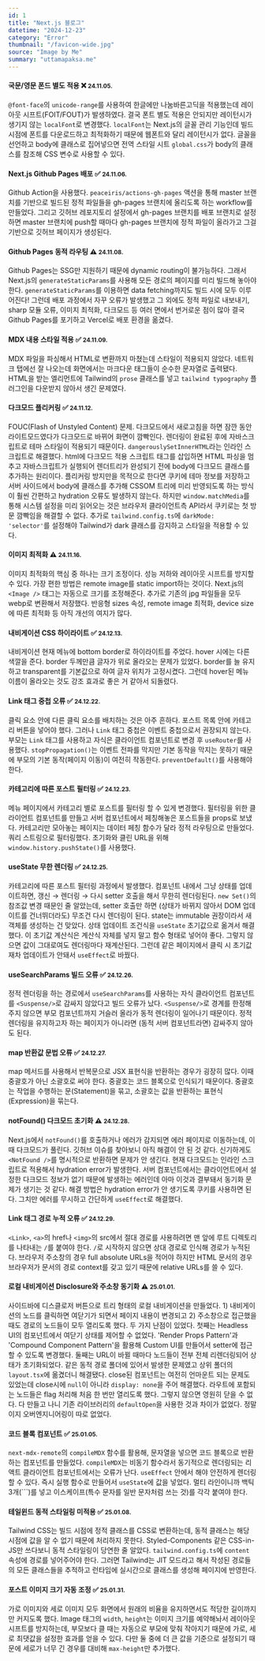```yaml
---
id: 1
title: "Next.js 블로그"
datetime: "2024-12-23"
category: "Error"
thumbnail: "/favicon-wide.jpg"
source: "Image by Me"
summary: "uttamapaksa.me"
---
```


#### 국문/영문 폰드 별도 적용 ❌ <small className="text-gray-500">24.11.05.</small>
`@font-face`의 `unicode-range`를 사용하여 한글에만 나눔바른고딕을 적용했는데 레이아웃 시프트(FOIT/FOUT)가 발생하였다. 결국 폰트 별도 적용은 안되지만 레이턴시가 생기지 않는 `localFont`로 변경했다. `localFont`는 Next.js의 글꼴 관리 기능인데 빌드 시점에 폰트를 다운로드하고 최적화하기 때문에 웹폰트와 달리 레이턴시가 없다. 글꼴을 선언하고 body에 클래스로 집어넣으면 전역 스타일 시트 `global.css`가 body의 클래스를 참조해 CSS 변수로 사용할 수 있다. 
<br/>

#### Next.js Github Pages 배포 ✅ <small className="text-gray-500">24.11.06.</small>
Github Action을 사용했다. `peaceiris/actions-gh-pages` 액션을 통해 master 브랜치를 기반으로 빌드된 정적 파일들을 gh-pages 브랜치에 올리도록 하는  workflow를 만들었다. 그리고 깃허브 레포지토리 설정에서 gh-pages 브랜치를 배포 브랜치로 설정하면 master 브랜치에 push할 때마다 gh-pages 브랜치에 정적 파일이 올라가고 그걸 기반으로 깃허브 페이지가 생성된다.
<br/>

#### Github Pages 동적 라우팅 ⚠️ <small className="text-gray-500">24.11.08.</small>
Github Pages는 SSG만 지원하기 때문에 dynamic routing이 불가능하다. 그래서 Next.js의 `generateStaticParams`를 사용해 모든 경로의 페이지를 미리 빌드해 놓아야 한다. `generateStaticParams`를 이용하면 data fetching까지도 빌드 시에 모두 이루어진다! 그런데 배포 과정에서 자꾸 오류가 발생했고 그 외에도 정적 파일로 내보내기, sharp 모듈 오류, 이미지 최적화, 다크모드 등 여러 면에서 번거로운 점이 많아 결국 Github Pages를 포기하고 Vercel로 배포 환경을 옮겼다.
<br/>

#### MDX 내용 스타일 적용 ✅ <small className="text-gray-500">24.11.09.</small>
MDX 파일을 파싱해서 HTML로 변환까지 마쳤는데 스타일이 적용되지 않았다. 네트워크 탭에선 잘 나오는데 화면에서는 마크다운 태그들이 순수한 문자열로 출력됐다. HTML을 받는 엘리먼트에 Tailwind의 `prose` 클래스를 넣고 `tailwind typography` 플러그인을 다운받지 않아서 생긴 문제였다.
<br/>

#### 다크모드 플리커링 ✅ <small className="text-gray-500">24.11.12.</small>
FOUC(Flash of Unstyled Content) 문제. 다크모드에서 새로고침을 하면 잠깐 동안 라이트모드였다가 다크모드로 바뀌어 화면이 깜빡인다. 렌더링이 완료된 후에 자바스크립트로 테마 스타일이 적용되기 때문이다. `dangerouslySetInnerHTML`라는 인라인 스크립트로 해결했다. html에 다크모드 적용 스크립트 태그를 삽입하면 HTML 파싱을 멈추고 자바스크립트가 실행되어 렌더트리가 완성되기 전에 body에 다크모드 클래스를 추가하는 원리이다. 플리커링 방지만을 목적으로 한다면 쿠키에 테마 정보를 저장하고 서버 사이드에서 body에 클래스를 추가해 CSSOM 트리에 미리 반영되도록 하는 방식이 훨씬 간편하고 hydration 오류도 발생하지 않는다. 하지만 `window.matchMedia`를 통해 시스템 설정을 미리 읽어오는 것은 브라우저 클라이언트측 API라서 쿠키로는 첫 방문 깜빡임을 해결할 수 없다. 추가로 `tailwind.config.ts`에 `darkMode: 'selector'`를 설정해야 Tailwind가 dark 클래스를 감지하고 스타일을 적용할 수 있다.
<br/>

#### 이미지 최적화 ⚠️ <small className="text-gray-500">24.11.16.</small>
이미지 최적화의 핵심 중 하나는 크기 조정이다. 성능 저하와 레이아웃 시프트를 방지할 수 있다. 가장 편한 방법은 remote image를 static import하는 것이다. Next.js의 `<Image />` 태그는 자동으로 크기를 조정해준다. 추가로 기존의 jpg 파일들을 모두 webp로 변환해서 저장했다. 반응형 sizes 속성, remote image 최적화, device size에 따른 최적화 등 아직 개선의 여지가 많다.
<br/>

#### 내비게이션 CSS 하이라이트 ✅ <small className="text-gray-500">24.12.13.</small>
내비게이션 현재 메뉴에 bottom border로 하이라이트를 주었다. hover 시에는 다른 색깔을 준다. border 두께만큼 글자가 위로 올라오는 문제가 있었다. border를 늘 유지하고 transparent를 기본값으로 하여 글자 위치가 고정시켰다. 그런데 hover된 메뉴 이름이 올라오는 것도 강조 효과로 좋은 거 같아서 되돌렸다. 
<br/>

#### Link 태그 중첩 오류 ✅ <small className="text-gray-500">24.12.22.</small>
클릭 요소 안에 다른 클릭 요소를 배치하는 것은 아주 흔하다. 포스트 목록 안에 카테고리 버튼을 넣어야 했다. 그러나 `Link` 태그 중첩은 이벤트 중첩으로서 권장되지 않는다. 부모는 `Link` 태그를 사용하고 자식은 클라이언트 컴포넌트로 변경 후 `useRouter`를 사용했다. `stopPropagation()`는 이벤트 전파를 막지만 기본 동작을 막지는 못하기 때문에 부모의 기본 동작(페이지 이동)이 여전히 작동한다. `preventDefault()`를 사용해야 한다.
<br/>

#### 카테고리에 따른 포스트 필터링 ✅ <small className="text-gray-500">24.12.23.</small>
메뉴 페이지에서 카테고리 별로 포스트를 필터링 할 수 있게 변경했다. 필터링을 위한 클라이언트 컴포넌트를 만들고 서버 컴포넌트에서 페칭해놓은 포스트들을 props로 보냈다. 카테고리만 모아놓는 페이지는 데이터 페칭 함수가 달라 정적 라우팅으로 만들었다. 쿼리 스트링으로 필터링했다. 초기화와 클린 URL을 위해 `window.history.pushState()`를 사용했다. 
<br/>

#### useState 무한 렌더링 ✅ <small className="text-gray-500">24.12.25.</small>
카테고리에 따른 포스트 필터링 과정에서 발생했다. 컴포넌트 내에서 그냥 상태를 업데이트하면, 갱신 → 렌더링 → 다시 setter 호출을 해서 무한히 렌더링된다. `new Set()`의 참조값 변경 때문인 줄 알았는데, setter 호출만 하면 (상태가 바뀌지 않아서 DOM 업데이트를 건너뛰더라도) 무조건 다시 렌더링이 된다. state는 immutable 권장이라서 새 객체를 생성하는 건 맞았다. 상태 업데이트 조건식을 `useState` 초기값으로 옮겨서 해결했다. 이 초기값 계산식은 계산식 자체를 넣지 말고 함수 형태로 넣어야 좋다. 그렇지 않으면 값이 그대로여도 렌더링마다 재계산된다. 그런데 같은 페이지에서 클릭 시 초기값 재차 업데이트가 안돼서 `useEffect`로 바꿨다.
<br/>

#### useSearchParams 빌드 오류 ✅ <small className="text-gray-500">24.12.26.</small>
정적 렌더링을 하는 경로에서 `useSearchParams`를 사용하는 자식 클라이언트 컴포넌트를 `<Suspense/>`로 감싸지 않았다고 빌드 오류가 났다. `<Suspense/>`로 경계를 한정해주지 않으면  부모 컴포넌트까지 거슬러 올라가 동적 렌더링이 일어나기 때문이다. 정적 렌더링을 유지하고자 하는 페이지가 아니라면 (동적 서버 컴포넌트라면) 감싸주지 않아도 된다.
<br/>

#### map 반환값 문법 오류 ✅ <small className="text-gray-500">24.12.27.</small>
map 메서드를 사용해서 반복문으로 JSX 표현식을 반환하는 경우가 굉장히 많다. 이때 중괄호가 아닌 소괄호로 써야 한다. 중괄호는 코드 블록으로 인식되기 때문이다. 중괄호는 작업을 수행하는 문(Statement)을 묶고, 소괄호는 값을 반환하는 표현식(Expression)을 묶는다.
<br/>

#### notFound() 다크모드 초기화 ⚠️ <small className="text-gray-500">24.12.28.</small>
Next.js에서 `notFound()`를 호출하거나 에러가 감지되면 에러 페이지로 이동하는데, 이때 다크모드가 풀린다. 깃허브 이슈를 찾아보니 아직 해결이 안 된 것 같다. 신기하게도 `<NotFound />`를 명시적으로 반환하면 문제가 안 생긴다. 현재 다크모드는 인라인 스크립트로 적용해서 hydration error가 발생한다. 서버 컴포넌트에서는 클라이언트에서 설정한 다크모드 정보가 없기 때문에 발생하는 에러인데 아마 이것과 결부돼서 동기화 문제가 생기는 것 같다. 해결 방법은 hydration error가 안 생기도록 쿠키를 사용하면 된다. 그치만 에러를 무시하고 간단하게 `useEffect`로 해결했다.
<br/>

#### Link 태그 경로 누적 오류 ✅ <small className="text-gray-500">24.12.29.</small>
`<Link>`, `<a>`의 href나 `<img>`의 src에서 절대 경로를 사용하려면 맨 앞에 루트 디렉토리를 나타내는 `/`를 붙여야 한다. `/`로 시작하지 않으면 상대 경로로 인식해 경로가 누적된다. 브라우저 주소창의 경우 full absolute URLs을 적어야 하지만 HTML 문서의 경우 브라우저가 문서의 경로 context를 갖고 있기 때문에 relative URLs를 쓸 수 있다.
<br/>

#### 로컬 내비게이션 Disclosure와 주소창 동기화 ⚠️ <small className="text-gray-500">25.01.01.</small>
사이드바에 디스클로저 버튼으로 트리 형태의 로컬 내비게이션을 만들었다. 1) 내비게이션의 노드를 클릭하면 여닫기가 되면서 페이지 내용이 변경되고 2) 주소창으로 접근했을 때도 경로의 노드들이 모두 열리도록 했다. 두 가지 난점이 있었다. 첫째는 Headless UI의 컴포넌트에서 여닫기 상태를 제어할 수 없었다. 'Render Props Pattern'과 'Compound Component Pattern'을 활용해 Custom UI를 만들어서 setter에 접근할 수 있도록 변경했다. 둘째는 URL이 바뀔 때마다 노드들이 전부 전체 리렌더링되어 상태가 초기화되었다. 같은 동적 경로 폴더에 있어서 발생한 문제였고 상위 폴더의 `layout.tsx`에 옮겼더니 해결됐다. close된 컴포넌트는 여전히 언마운트 되는 문제도 있었는데 close시에 `null`이 아니라 `display: none`을 주어 해결했다. 라우트에 포함되는 노드들은 flag 처리해 처음 한 번만 열리도록 했다. 그렇지 않으면 영원히 닫을 수 없다. 다 만들고 나니 기존 라이브러리의 `defaultOpen`을 사용한 것과 차이가 없었다. 정말이지 오버엔지니어링이 따로 없었다.
<br/>

#### 코드 블록 컴포넌트 ✅ <small className="text-gray-500">25.01.05.</small>
`next-mdx-remote`의 `compileMDX` 함수를 활용해, 문자열을 넣으면 코드 블록으로 반환하는 컴포넌트를 만들었다. `compileMDX`는 비동기 함수라서 동기적으로 렌더링되는 리액트 클라이언트 컴포넌트에서는 오류가 난다. `useEffect` 안에서 해야 안전하게 렌더링할 수 있다. 즉시 실행 함수로 만들어서 `useState`에 값을 넣었다. 멀티 라인이니까 백틱 3개(\`\`\`)를 넣고 이스케이프(특수 문자를 일반 문자처럼 쓰는 것)를 각각 붙여야 한다.
<br/>

#### 테일윈드 동적 스타일링 미적용 ✅ <small className="text-gray-500">25.01.08.</small>
Tailwind CSS는 빌드 시점에 정적 클래스를 CSS로 변환하는데, 동적 클래스는 해당 시점에 값을 알 수 없기 때문에 처리하지 못한다. Styled-Components 같은 CSS-in-JS만 쓰다보니 동적 스타일링이 당연한 줄 알았다. `tailwind.config.ts`에 `content` 속성에 경로를 넣어주어야 한다. 그러면 Tailwind는 JIT 모드라고 해서 작성된 경로들의 모든 클래스들을 추적하고 런타임에 실시간으로 클래스를 생성해 페이지에 반영한다.
<br/>

#### 포스트 이미지 크기 자동 조정 ✅ <small className="text-gray-500">25.01.31.</small>
가로 이미지와 세로 이미지 모두 화면에서 원래의 비율을 유지하면서도 적당한 길이까지만 커지도록 했다. Image 태그의 `width`, `height`는 이미지 크기를 예약해놔서 레이아웃 시프트를 방지하는데, 부모보다 클 때는 자동으로 부모에 맞춰 작아지기 때문에 가로, 세로 최댓값을 설정한 효과를 얻을 수 있다. 다만 둘 중에 더 큰 값을 기준으로 설정되기 때문에 세로가 너무 긴 경우를 대비해 `max-height`만 추가했다.
<br/>
